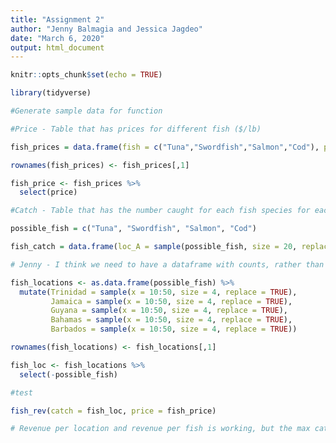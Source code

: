 ```yaml
---
title: "Assignment 2"
author: "Jenny Balmagia and Jessica Jagdeo"
date: "March 6, 2020"
output: html_document
---
```


```r
knitr::opts_chunk$set(echo = TRUE)

library(tidyverse)
```


```r
#Generate sample data for function

#Price - Table that has prices for different fish ($/lb)

fish_prices = data.frame(fish = c("Tuna","Swordfish","Salmon","Cod"), price = c(13, 9, 11, 6))

rownames(fish_prices) <- fish_prices[,1]

fish_price <- fish_prices %>% 
  select(price)

#Catch - Table that has the number caught for each fish species for each location 

possible_fish = c("Tuna", "Swordfish", "Salmon", "Cod")

fish_catch = data.frame(loc_A = sample(possible_fish, size = 20, replace = T), loc_B = sample(possible_fish, size = 20, replace = T), loc_C = sample(possible_fish, size = 20, replace = T)) 

# Jenny - I think we need to have a dataframe with counts, rather than with names:

fish_locations <- as.data.frame(possible_fish) %>% 
  mutate(Trinidad = sample(x = 10:50, size = 4, replace = TRUE),
         Jamaica = sample(x = 10:50, size = 4, replace = TRUE),
         Guyana = sample(x = 10:50, size = 4, replace = TRUE),
         Bahamas = sample(x = 10:50, size = 4, replace = TRUE),
         Barbados = sample(x = 10:50, size = 4, replace = TRUE))

rownames(fish_locations) <- fish_locations[,1]

fish_loc <- fish_locations %>% 
  select(-possible_fish)

#test

fish_rev(catch = fish_loc, price = fish_price) 

# Revenue per location and revenue per fish is working, but the max catch at each location is not working




```

